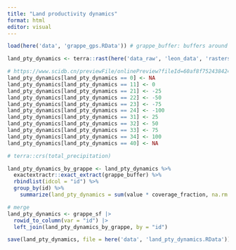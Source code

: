 ```yaml
---
title: "Land productivity dynamics"
format: html
editor: visual
---
```


```r

load(here('data', 'grappe_gps.RData')) # grappe_buffer: buffers around EAs

land_pty_dynamics <- terra::rast(here('data_raw', 'leon_data', 'rasters', 'Land_productivity_dynamic.tif'))

# https://www.scidb.cn/previewFile/onlinePreview?fileId=60af8f752438424c8791991a&idOrName=true
land_pty_dynamics[land_pty_dynamics == 0] <- NA
land_pty_dynamics[land_pty_dynamics == 11] <- 0
land_pty_dynamics[land_pty_dynamics == 21] <- -25
land_pty_dynamics[land_pty_dynamics == 22] <- -50
land_pty_dynamics[land_pty_dynamics == 23] <- -75
land_pty_dynamics[land_pty_dynamics == 24] <- -100
land_pty_dynamics[land_pty_dynamics == 31] <- 25
land_pty_dynamics[land_pty_dynamics == 32] <- 50
land_pty_dynamics[land_pty_dynamics == 33] <- 75
land_pty_dynamics[land_pty_dynamics == 34] <- 100
land_pty_dynamics[land_pty_dynamics == 40] <- NA

# terra::crs(total_precipitation)

land_pty_dynamics_by_grappe <- land_pty_dynamics %>% 
  exactextractr::exact_extract(grappe_buffer) %>% 
  rbindlist(idcol = "id") %>% 
  group_by(id) %>% 
    summarize(land_pty_dynamics = sum(value * coverage_fraction, na.rm = TRUE) / sum(coverage_fraction, na.rm = TRUE))

# merge 
land_pty_dynamics <- grappe_sf |> 
  rowid_to_column(var = "id") |> 
  left_join(land_pty_dynamics_by_grappe, by = "id")

save(land_pty_dynamics, file = here('data', 'land_pty_dynamics.RData'))

```

